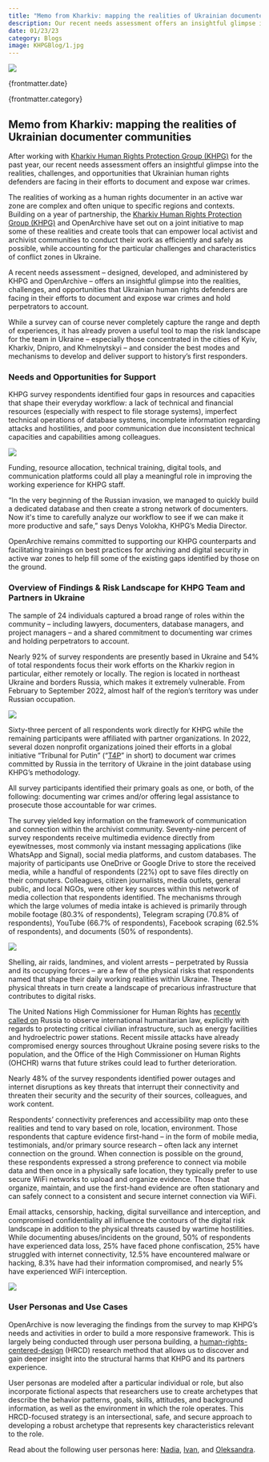 ```yaml
---
title: "Memo from Kharkiv: mapping the realities of Ukrainian documenter communities"
description: Our recent needs assessment offers an insightful glimpse into the realities, challenges, and opportunities that Ukrainian human rights defenders are facing in their efforts to document and expose war crimes.
date: 01/23/23
category: Blogs
image: KHPGBlog/1.jpg
---
```



<ArticleHeaderSection>

![](KHPGBlog/1.jpg)

{frontmatter.date}

{frontmatter.category}

## Memo from Kharkiv: mapping the realities of Ukrainian documenter communities

After working with [Kharkiv Human Rights Protection Group (KHPG)](https://khpg.org/en/1489698549) for the past year, our recent needs assessment offers an insightful glimpse into the realities, challenges, and opportunities that Ukrainian human rights defenders are facing in their efforts to document and expose war crimes.

</ArticleHeaderSection>
<ContentSection>

The realities of working as a human rights documenter in an active war zone are complex and often unique to specific regions and contexts. Building on a year of partnership, the [Kharkiv Human Rights Protection Group (KHPG)](https://khpg.org/en/1489698549) and OpenArchive have set out on a joint initiative to map some of these realities and create tools that can empower local activist and archivist communities to conduct their work as efficiently and safely as possible, while accounting for the particular challenges and characteristics of conflict zones in Ukraine.

A recent needs assessment – designed, developed, and administered by KHPG and OpenArchive – offers an insightful glimpse into the realities, challenges, and opportunities that Ukrainian human rights defenders are facing in their efforts to document and expose war crimes and hold perpetrators to account.

While a survey can of course never completely capture the range and depth of experiences, it has already proven a useful tool to map the risk landscape for the team in Ukraine – especially those concentrated in the cities of Kyiv, Kharkiv, Dnipro, and Khmelnytskyi – and consider the best modes and mechanisms to develop and deliver support to history’s first responders.

### Needs and Opportunities for Support

KHPG survey respondents identified four gaps in resources and capacities that shape their everyday workflow: a lack of technical and financial resources (especially with respect to file storage systems), imperfect technical operations of database systems, incomplete information regarding attacks and hostilities, and poor communication due inconsistent technical capacities and capabilities among colleagues.

![](KHPGBlog/2.jpg)

Funding, resource allocation, technical training, digital tools, and communication platforms could all play a meaningful role in improving the working experience for KHPG staff.

“In the very beginning of the Russian invasion, we managed to quickly build a dedicated database and then create a strong network of documenters. Now it's time to carefully analyze our workflow to see if we can make it more productive and safe,” says Denys Volokha, KHPG’s Media Director.

OpenArchive remains committed to supporting our KHPG counterparts and facilitating trainings on best practices for archiving and digital security in active war zones to help fill some of the existing gaps identified by those on the ground.

### Overview of Findings & Risk Landscape for KHPG Team and Partners in Ukraine

The sample of 24 individuals captured a broad range of roles within the community – including lawyers, documenters, database managers, and project managers – and a shared commitment to documenting war crimes and holding perpetrators to account.

Nearly 92% of survey respondents are presently based in Ukraine and 54% of total respondents focus their work efforts on the Kharkiv region in particular, either remotely or locally. The region is located in northeast Ukraine and borders Russia, which makes it extremely vulnerable. From February to September 2022, almost half of the region’s territory was under Russian occupation.

![](KHPGBlog/3.jpg)

Sixty-three percent of all respondents work directly for KHPG while the remaining participants were affiliated with partner organizations. In 2022, several dozen nonprofit organizations joined their efforts in a global initiative “Tribunal for Putin” (“[T4P](https://t4pua.org/en/)” in short) to document war crimes committed by Russia in the territory of Ukraine in the joint database using KHPG’s methodology.

All survey participants identified their primary goals as one, or both, of the following: documenting war crimes and/or offering legal assistance to prosecute those accountable for war crimes.

The survey yielded key information on the framework of communication and connection within the archivist community. Seventy-nine percent of survey respondents receive multimedia evidence directly from eyewitnesses, most commonly via instant messaging applications (like WhatsApp and Signal), social media platforms, and custom databases. The majority of participants use OneDrive or Google Drive to store the received media, while a handful of respondents (22%) opt to save files directly on their computers. Colleagues, citizen journalists, media outlets, general public, and local NGOs, were other key sources within this network of media collection that respondents identified. The mechanisms through which the large volumes of media intake is achieved is primarily through mobile footage (80.3% of respondents), Telegram scraping (70.8% of respondents), YouTube (66.7% of respondents), Facebook scraping (62.5% of respondents), and documents (50% of respondents).

![](KHPGBlog/4.jpg)

Shelling, air raids, landmines, and violent arrests – perpetrated by Russia and its occupying forces – are a few of the physical risks that respondents named that shape their daily working realities within Ukraine. These physical threats in turn create a landscape of precarious infrastructure that contributes to digital risks.

The United Nations High Commissioner for Human Rights has [recently called on](https://www.ohchr.org/en/statements-and-speeches/2022/12/human-rights-situation-ukraine) Russia to observe international humanitarian law, explicitly with regards to protecting critical civilian infrastructure, such as energy facilities and hydroelectric power stations. Recent missile attacks have already compromised energy sources throughout Ukraine posing severe risks to the population, and the Office of the High Commissioner on Human Rights (OHCHR) warns that future strikes could lead to further deterioration.

Nearly 48% of the survey respondents identified power outages and internet disruptions as key threats that interrupt their connectivity and threaten their security and the security of their sources, colleagues, and work content.

Respondents’ connectivity preferences and accessibility map onto these realities and tend to vary based on role, location, environment. Those respondents that capture evidence first-hand – in the form of mobile media, testimonials, and/or primary source research – often lack any internet connection on the ground. When connection is possible on the ground, these respondents expressed a strong preference to connect via mobile data and then once in a physically safe location, they typically prefer to use secure WiFi networks to upload and organize evidence. Those that organize, maintain, and use the first-hand evidence are often stationary and can safely connect to a consistent and secure internet connection via WiFi.

Email attacks, censorship, hacking, digital surveillance and interception, and compromised confidentiality all influence the contours of the digital risk landscape in addition to the physical threats caused by wartime hostilities. While documenting abuses/incidents on the ground, 50% of respondents have experienced data loss, 25% have faced phone confiscation, 25% have struggled with internet connectivity, 12.5% have encountered malware or hacking, 8.3% have had their information compromised, and nearly 5% have experienced WiFi interception.

![](KHPGBlog/5.jpg)

### User Personas and Use Cases

OpenArchive is now leveraging the findings from the survey to map KHPG’s needs and activities in order to build a more responsive framework. This is largely being conducted through user persona building, a [human-rights-centered-design](https://www.humanrightscentered.design/research/6) (HRCD) research method that allows us to discover and gain deeper insight into the structural harms that KHPG and its partners experience.

User personas are modeled after a particular individual or role, but also incorporate fictional aspects that researchers use to create archetypes that describe the behavior patterns, goals, skills, attitudes, and background information, as well as the environment in which the role operates. This HRCD-focused strategy is an intersectional, safe, and secure approach to developing a robust archetype that represents key characteristics relevant to the role.

Read about the following user personas here: [Nadia](/research/nadia), [Ivan](/research/ivan), and [Oleksandra](/research/oleksandra).

</ContentSection>
